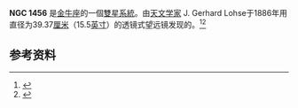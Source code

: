 {{NGCInfoBox|NGCID=NGC 1456|發現者=格哈德·洛澤|發現日期=1886年*月-日|其他編號=|曆元=J2000.0|赤經=3時48分8.3秒
|赤緯=22°33'30"|星座=金牛座|星體=雙星系統|星等=|表面亮度=|藍等=}}

'''NGC 1456''' 是[[金牛座|金牛座]]的一個[[雙星系統|雙星系統]]。由[[天文学家|天文学家]] J. Gerhard Lohse于1886年用直径为39.37[[厘米|厘米]]（15.5[[英寸|英寸]]）的透镜式望远镜发现的。<ref name="selig">{{Cite web | language=en | title=Site du professeur C. Seligman | url=http://cseligman.com/text/atlas/ngc14a.htm#1456 | date=2016-10-29 | access-date=2022-03-12 | archive-date=2016-10-29 | archive-url=https://web.archive.org/web/20161029235739/http://cseligman.com/text/atlas/ngc14a.htm#1456 }}</ref><ref>{{Cite web|title="NGC/IC Proje Veritabanı"|url=https://web.archive.org/web/20160326110221/http://ngcicproject.org/}}</ref>

{{NGCReference|1456}}

{{Catalogs|NGC=1456}}

== 参考资料 ==
<references />
{{天文小作品}}